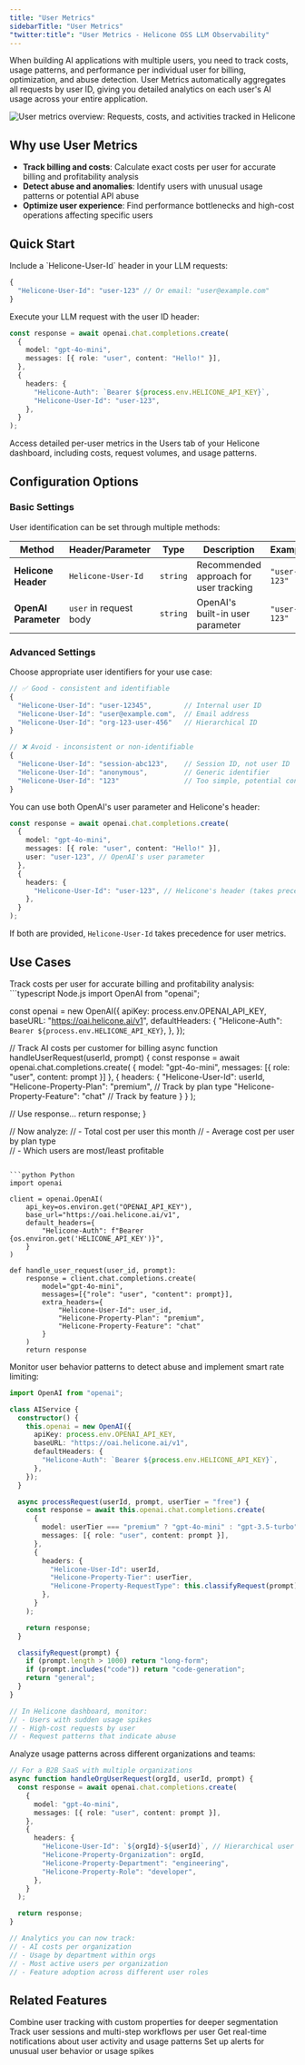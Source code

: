 ```yaml
---
title: "User Metrics"
sidebarTitle: "User Metrics"
"twitter:title": "User Metrics - Helicone OSS LLM Observability"
---
```



When building AI applications with multiple users, you need to track costs, usage patterns, and performance per individual user for billing, optimization, and abuse detection. User Metrics automatically aggregates all requests by user ID, giving you detailed analytics on each user's AI usage across your entire application.

<Frame caption="See user metrics such as the number of requests, costs, and activities.">
  <img
    src="/images/user-metrics/example-user-metric.png"
    alt="User metrics overview: Requests, costs, and activities tracked in Helicone"
  />
</Frame>

## Why use User Metrics

- **Track billing and costs**: Calculate exact costs per user for accurate billing and profitability analysis
- **Detect abuse and anomalies**: Identify users with unusual usage patterns or potential API abuse
- **Optimize user experience**: Find performance bottlenecks and high-cost operations affecting specific users

## Quick Start

<Steps>
<Step title="Add user identification">
Include a `Helicone-User-Id` header in your LLM requests:

```typescript
{
  "Helicone-User-Id": "user-123" // Or email: "user@example.com"
}
```

</Step>

<Step title="Make your request">
Execute your LLM request with the user ID header:

```typescript
const response = await openai.chat.completions.create(
  {
    model: "gpt-4o-mini",
    messages: [{ role: "user", content: "Hello!" }],
  },
  {
    headers: {
      "Helicone-Auth": `Bearer ${process.env.HELICONE_API_KEY}`,
      "Helicone-User-Id": "user-123",
    },
  }
);
```

</Step>

<Step title="View user analytics">
Access detailed per-user metrics in the Users tab of your Helicone dashboard, including costs, request volumes, and usage patterns.
</Step>
</Steps>

## Configuration Options

### Basic Settings

User identification can be set through multiple methods:

| Method               | Header/Parameter       | Type     | Description                            | Example      |
| -------------------- | ---------------------- | -------- | -------------------------------------- | ------------ |
| **Helicone Header**  | `Helicone-User-Id`     | `string` | Recommended approach for user tracking | `"user-123"` |
| **OpenAI Parameter** | `user` in request body | `string` | OpenAI's built-in user parameter       | `"user-123"` |

### Advanced Settings

<AccordionGroup>
<Accordion title="User ID Best Practices">
Choose appropriate user identifiers for your use case:

```typescript
// ✅ Good - consistent and identifiable
{
  "Helicone-User-Id": "user-12345",        // Internal user ID
  "Helicone-User-Id": "user@example.com",  // Email address
  "Helicone-User-Id": "org-123-user-456"   // Hierarchical ID
}

// ❌ Avoid - inconsistent or non-identifiable
{
  "Helicone-User-Id": "session-abc123",    // Session ID, not user ID
  "Helicone-User-Id": "anonymous",         // Generic identifier
  "Helicone-User-Id": "123"                // Too simple, potential conflicts
}
```

</Accordion>

<Accordion title="Multiple Identification Methods">
You can use both OpenAI's user parameter and Helicone's header:

```typescript
const response = await openai.chat.completions.create(
  {
    model: "gpt-4o-mini",
    messages: [{ role: "user", content: "Hello!" }],
    user: "user-123", // OpenAI's user parameter
  },
  {
    headers: {
      "Helicone-User-Id": "user-123", // Helicone's header (takes precedence)
    },
  }
);
```

<Note>If both are provided, `Helicone-User-Id` takes precedence for user metrics.</Note>
</Accordion>
</AccordionGroup>

## Use Cases

<Tabs>
<Tab title="SaaS Billing & Analytics">
Track costs per user for accurate billing and profitability analysis:

<CodeGroup>
```typescript Node.js
import OpenAI from "openai";

const openai = new OpenAI({
apiKey: process.env.OPENAI_API_KEY,
baseURL: "https://oai.helicone.ai/v1",
defaultHeaders: {
"Helicone-Auth": `Bearer ${process.env.HELICONE_API_KEY}`,
},
});

// Track AI costs per customer for billing
async function handleUserRequest(userId, prompt) {
const response = await openai.chat.completions.create(
{
model: "gpt-4o-mini",
messages: [{ role: "user", content: prompt }]
},
{
headers: {
"Helicone-User-Id": userId,
"Helicone-Property-Plan": "premium", // Track by plan type
"Helicone-Property-Feature": "chat" // Track by feature
}
}
);

// Use response...
return response;
}

// Now analyze:
// - Total cost per user this month
// - Average cost per user by plan type  
// - Which users are most/least profitable

````

```python Python
import openai

client = openai.OpenAI(
    api_key=os.environ.get("OPENAI_API_KEY"),
    base_url="https://oai.helicone.ai/v1",
    default_headers={
        "Helicone-Auth": f"Bearer {os.environ.get('HELICONE_API_KEY')}",
    }
)

def handle_user_request(user_id, prompt):
    response = client.chat.completions.create(
        model="gpt-4o-mini",
        messages=[{"role": "user", "content": prompt}],
        extra_headers={
            "Helicone-User-Id": user_id,
            "Helicone-Property-Plan": "premium",
            "Helicone-Property-Feature": "chat"
        }
    )
    return response
````

</CodeGroup>
</Tab>

<Tab title="Abuse Detection & Rate Limiting">
Monitor user behavior patterns to detect abuse and implement smart rate limiting:

```typescript
import OpenAI from "openai";

class AIService {
  constructor() {
    this.openai = new OpenAI({
      apiKey: process.env.OPENAI_API_KEY,
      baseURL: "https://oai.helicone.ai/v1",
      defaultHeaders: {
        "Helicone-Auth": `Bearer ${process.env.HELICONE_API_KEY}`,
      },
    });
  }

  async processRequest(userId, prompt, userTier = "free") {
    const response = await this.openai.chat.completions.create(
      {
        model: userTier === "premium" ? "gpt-4o-mini" : "gpt-3.5-turbo",
        messages: [{ role: "user", content: prompt }],
      },
      {
        headers: {
          "Helicone-User-Id": userId,
          "Helicone-Property-Tier": userTier,
          "Helicone-Property-RequestType": this.classifyRequest(prompt),
        },
      }
    );

    return response;
  }

  classifyRequest(prompt) {
    if (prompt.length > 1000) return "long-form";
    if (prompt.includes("code")) return "code-generation";
    return "general";
  }
}

// In Helicone dashboard, monitor:
// - Users with sudden usage spikes
// - High-cost requests by user
// - Request patterns that indicate abuse
```

</Tab>

<Tab title="Multi-Tenant Application Analytics">
Analyze usage patterns across different organizations and teams:

```typescript
// For a B2B SaaS with multiple organizations
async function handleOrgUserRequest(orgId, userId, prompt) {
  const response = await openai.chat.completions.create(
    {
      model: "gpt-4o-mini",
      messages: [{ role: "user", content: prompt }],
    },
    {
      headers: {
        "Helicone-User-Id": `${orgId}-${userId}`, // Hierarchical user ID
        "Helicone-Property-Organization": orgId,
        "Helicone-Property-Department": "engineering",
        "Helicone-Property-Role": "developer",
      },
    }
  );

  return response;
}

// Analytics you can now track:
// - AI costs per organization
// - Usage by department within orgs
// - Most active users per organization
// - Feature adoption across different user roles
```

</Tab>
</Tabs>

## Related Features

<CardGroup cols={2}>
<Card title="Custom Properties" icon="tag" href="/features/advanced-usage/custom-properties">
Combine user tracking with custom properties for deeper segmentation
</Card>

<Card title="Sessions" icon="link" href="/features/sessions">
  Track user sessions and multi-step workflows per user
</Card>

<Card title="Webhooks" icon="webhook" href="/features/webhooks">
  Get real-time notifications about user activity and usage patterns
</Card>

<Card title="Alerts" icon="bell" href="/features/alerts">
Set up alerts for unusual user behavior or usage spikes
</Card>
</CardGroup>

<QuestionsSection />
